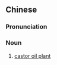 ==Chinese==
{{zh-forms}}

===Pronunciation===
{{zh-pron
|mn=qz:tǒ͘-pi/tw,xm:tō͘-pi
|cat=n
}}

===Noun===
{{zh-noun}}

# {{lb|zh|Min Nan}} [[castor oil plant]]